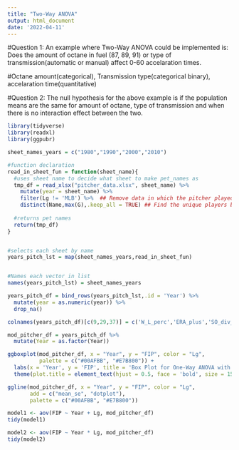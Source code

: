 ```yaml
---
title: "Two-Way ANOVA"
output: html_document
date: '2022-04-11'
---
```


#Question 1: An example where Two-Way ANOVA could be implemented is: Does the amount of octane in fuel (87, 89, 91) or type of transmission(automatic or manual) affect 0-60 accelaration times.

#Octane amount(categorical), Transmission type(categorical binary), accelaration time(quantitative)

#Question 2: The null hypothesis for the above example is if the population means are the same for amount of octane, type of transmission and when there is no interaction effect between the two.

```r
library(tidyverse)
library(readxl)
library(ggpubr)
```

```r



sheet_names_years = c("1980","1990","2000","2010")

#function declaration
read_in_sheet_fun = function(sheet_name){
  #uses sheet name to decide what sheet to make pet_names as
  tmp_df = read_xlsx("pitcher_data.xlsx", sheet_name) %>% 
    mutate(year = sheet_name) %>% 
    filter(Lg != 'MLB') %>%  ## Remove data in which the pitcher played for more than 2 teams
    distinct(Name,max(G),.keep_all = TRUE) ## Find the unique players based on the year
  
  #returns pet names
  return(tmp_df)
}


#selects each sheet by name
years_pitch_lst = map(sheet_names_years,read_in_sheet_fun)


#Names each vector in list
names(years_pitch_lst) = sheet_names_years

years_pitch_df = bind_rows(years_pitch_lst,.id = 'Year') %>% 
  mutate(year = as.numeric(year)) %>% 
  drop_na()

colnames(years_pitch_df)[c(9,29,37)] = c('W_L_perc','ERA_plus','SO_div_W')
```





```r
mod_pitcher_df = years_pitch_df %>% 
  mutate(Year = as.factor(Year))
```


```r
ggboxplot(mod_pitcher_df, x = "Year", y = "FIP", color = "Lg",
          palette = c("#00AFBB", "#E7B800")) +
  labs(x = 'Year', y = 'FIP', title = 'Box Plot for One-Way ANOVA with means') +
  theme(plot.title = element_text(hjust = 0.5, face = 'bold', size = 15))
```
```r
ggline(mod_pitcher_df, x = "Year", y = "FIP", color = "Lg",
       add = c("mean_se", "dotplot"),
       palette = c("#00AFBB", "#E7B800"))
```


```r
model1 <- aov(FIP ~ Year + Lg, mod_pitcher_df)
tidy(model1)
```

```r
model2 <- aov(FIP ~ Year * Lg, mod_pitcher_df)
tidy(model2)

```



